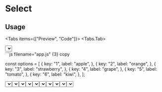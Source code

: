 # Select

## Usage


<Tabs items={["Preview", "Code"]}>
  <Tabs.Tab>
   <div className=" grid grid-cols-3">
<Select
  
  placeholder="- Select -"
  mode="single"
  options={[ 
    {
      key: "1",
      label: "apple",
    },
    {
      key: "2",
      label: "orange",
    },
    {
      key: "3",
      label: "strawberry",
    },
    {
      key: "4",
      label: "grape",
    },
    {
      key: "5",
      label: "tomato",
    },
    {
    key: "6",
    label: "kiwi",
  },]}

/>

</div>
  </Tabs.Tab>
  <Tabs.Tab>
   ```js filename="app.js" {3} copy

const options = [
{
key: "1",
label: "apple",
},
{
key: "2",
label: "orange",
},
{
key: "3",
label: "strawberry",
},
{
key: "4",
label: "grape",
},
{
key: "5",
label: "tomato",
},
{
key: "6",
label: "kiwi",
},
];

<Select placeholder="- Select -" mode="single" options={options} />

````
  </Tabs.Tab>
</Tabs>


## Disabled

<Tabs items={["Preview", "Code"]}>
  <Tabs.Tab>
   <div className=" grid grid-cols-3">
<Select
  placeholder="- Select -"
  disabled
  mode="single"
  options={[
    {
      key: "1",
      label: "apple",
    },
    {
      key: "2",
      label: "orange",
    },
    {
      key: "3",
      label: "strawberry",
    },
    {
      key: "4",
      label: "grape",
    },
    {
      key: "5",
      label: "tomato",
    },
    {
    key: "6",
    label: "kiwi",
  },]}

/>

</div>
  </Tabs.Tab>
  <Tabs.Tab>
   ```js filename="app.js" {3} copy

const options = [
{
key: "1",
label: "apple",
},
{
key: "2",
label: "orange",
},
{
key: "3",
label: "strawberry",
},
{
key: "4",
label: "grape",
},
{
key: "5",
label: "tomato",
},
{
key: "6",
label: "kiwi",
},
];

<Select placeholder="- Select -" mode="single" disabled options={options} />

````

  </Tabs.Tab>
</Tabs>

## Disabled Items

<Tabs items={["Preview", "Code"]}>
  <Tabs.Tab>
   <div className=" grid grid-cols-3">
<Select

placeholder="- Select -"
disabledKeys={["1", "4"]}
mode="single"
options={[
{
key: "1",
label: "apple",
},
{
key: "2",
label: "orange",
},
{
key: "3",
label: "strawberry",
},
{
key: "4",
label: "grape",
},
{
key: "5",
label: "tomato",
},
{
key: "6",
label: "kiwi",
},]}

/>

</div>
  </Tabs.Tab>
  <Tabs.Tab>
   ```js filename="app.js" {3} copy

const options = [
{
key: "1",
label: "apple",
},
{
key: "2",
label: "orange",
},
{
key: "3",
label: "strawberry",
},
{
key: "4",
label: "grape",
},
{
key: "5",
label: "tomato",
},
{
key: "6",
label: "kiwi",
},
];

<Select
  placeholder="- Select -"
  mode="single"
  disabledKeys={["1", "4"]}
  options={options}
/>

````

  </Tabs.Tab>
</Tabs>

## Readonly (display or view only)

<Tabs items={["Preview", "Code"]}>
  <Tabs.Tab>
   <div className=" grid grid-cols-3">
<Select

placeholder="- Select -"
readonly
mode="single"
options={[
{
key: "1",
label: "apple",
},
{
key: "2",
label: "orange",
},
{
key: "3",
label: "strawberry",
},
{
key: "4",
label: "grape",
},
{
key: "5",
label: "tomato",
},
{
key: "6",
label: "kiwi",
},]}

/>

</div>
  </Tabs.Tab>
  <Tabs.Tab>
   ```js filename="app.js" {3} copy

const options = [
{
key: "1",
label: "apple",
},
{
key: "2",
label: "orange",
},
{
key: "3",
label: "strawberry",
},
{
key: "4",
label: "grape",
},
{
key: "5",
label: "tomato",
},
{
key: "6",
label: "kiwi",
},
];

<Select
  placeholder="- Select -"
  mode="single"
  readonly
  options={options}
/>

````

  </Tabs.Tab>
</Tabs>

## Variants

<Tabs items={["Preview", "Code"]}>
  <Tabs.Tab>
   <div className=" grid grid-cols-3 gap-4">
<Select
placeholder="available variant"
variant="available"
mode="single"
options={[
{
key: "1",
label: "apple",
},
{
key: "2",
label: "orange",
},
{
key: "3",
label: "strawberry",
},
{
key: "4",
label: "grape",
},
{
key: "5",
label: "tomato",
},
{
key: "6",
label: "kiwi",
},]}

/>

<Select
placeholder="default variant"
mode="single"
options={[
{
key: "1",
label: "apple",
},
{
key: "2",
label: "orange",
},
{
key: "3",
label: "strawberry",
},
{
key: "4",
label: "grape",
},
{
key: "5",
label: "tomato",
},
{
key: "6",
label: "kiwi",
},]}

/>

</div>
  </Tabs.Tab>
  <Tabs.Tab>
   ```js filename="app.js" {3} copy

const options = [
{
key: "1",
label: "apple",
},
{
key: "2",
label: "orange",
},
{
key: "3",
label: "strawberry",
},
{
key: "4",
label: "grape",
},
{
key: "5",
label: "tomato",
},
{
key: "6",
label: "kiwi",
},
];

<Select
  placeholder="available variant"
  variant="available"
  mode="single"
  options={options}
/>

<Select placeholder="default variant" mode="single" options={options} />

````

  </Tabs.Tab>
</Tabs>

## Error state

<Tabs items={["Preview", "Code"]}>
  <Tabs.Tab>
   <div className=" grid grid-cols-3 gap-4">
<Select
placeholder="placeholder"
error={true}
mode="single"
options={[
{
key: "1",
label: "apple",
},
{
key: "2",
label: "orange",
},
{
key: "3",
label: "strawberry",
},
{
key: "4",
label: "grape",
},
{
key: "5",
label: "tomato",
},
{
key: "6",
label: "kiwi",
},]}

/>



</div>
  </Tabs.Tab>
  <Tabs.Tab>
   ```js filename="app.js" {3} copy

const options = [
{
key: "1",
label: "apple",
},
{
key: "2",
label: "orange",
},
{
key: "3",
label: "strawberry",
},
{
key: "4",
label: "grape",
},
{
key: "5",
label: "tomato",
},
{
key: "6",
label: "kiwi",
},
];

<Select
  placeholder="placeholder"
  error={true}
  mode="single"
  options={options}
/>



````

  </Tabs.Tab>
</Tabs>

## Sizes

The default size is large, if no size property is provided.

<Tabs items={["Preview", "Code"]}>
  <Tabs.Tab>
   <div className=" grid grid-cols-3 gap-4">
<Select
placeholder="placeholder"
size="small"
mode="single"
options={[
{
key: "1",
label: "apple",
},
{
key: "2",
label: "orange",
},
{
key: "3",
label: "strawberry",
},
{
key: "4",
label: "grape",
},
{
key: "5",
label: "tomato",
},
{
key: "6",
label: "kiwi",
},]}

/>

<Select
placeholder="placeholder"
size="large"
mode="single"
options={[
{
key: "1",
label: "apple",
},
{
key: "2",
label: "orange",
},
{
key: "3",
label: "strawberry",
},
{
key: "4",
label: "grape",
},
{
key: "5",
label: "tomato",
},
{
key: "6",
label: "kiwi",
},]}

/>

</div>
  </Tabs.Tab>
  <Tabs.Tab>
   ```js filename="app.js" {3} copy

const options = [
{
key: "1",
label: "apple",
},
{
key: "2",
label: "orange",
},
{
key: "3",
label: "strawberry",
},
{
key: "4",
label: "grape",
},
{
key: "5",
label: "tomato",
},
{
key: "6",
label: "kiwi",
},
];

<Select
  placeholder="placeholder"
  size="small"
  mode="single"
  options={options}
/>

<Select
  placeholder="placeholder"
  size="large"
  mode="single"
  options={options}
/>

````

  </Tabs.Tab>
</Tabs>


## Multiple Select

Enabling multiple selection is as simple as changing the mode to multiple.
This will enable the list with checkboxes and allows the user to select multiple options.


<Tabs items={["Preview", "Code"]}>
  <Tabs.Tab>
   <div className=" grid grid-cols-3 gap-4">
<Select
placeholder="placeholder"
mode="multiple"
options={[
{
key: "1",
label: "apple",
},
{
key: "2",
label: "orange",
},
{
key: "3",
label: "strawberry",
},
{
key: "4",
label: "grape",
},
{
key: "5",
label: "tomato",
},
{
key: "6",
label: "kiwi",
},]}

/>



</div>
  </Tabs.Tab>
  <Tabs.Tab>
   ```js filename="app.js" {3} copy

const options = [
{
key: "1",
label: "apple",
},
{
key: "2",
label: "orange",
},
{
key: "3",
label: "strawberry",
},
{
key: "4",
label: "grape",
},
{
key: "5",
label: "tomato",
},
{
key: "6",
label: "kiwi",
},
];

<Select
  placeholder="placeholder"
  mode="multiple"
  options={options}
/>



````

  </Tabs.Tab>
</Tabs>

## Default Selected Values

<Tabs items={["Preview", "Code"]}>
  <Tabs.Tab>
   <div className=" grid grid-cols-3 gap-4">
<Select
placeholder="placeholder"
mode="multiple"
options={[
{
key: "1",
label: "apple",
},
{
key: "2",
label: "orange",
},
{
key: "3",
label: "strawberry",
},
{
key: "4",
label: "grape",
},
{
key: "5",
label: "tomato",
},
{
key: "6",
label: "kiwi",
},]}

/>

</div>
  </Tabs.Tab>
  <Tabs.Tab>
   ```js filename="app.js" {3} copy

<Select placeholder="placeholder" mode="multiple" options={options} />

````

  </Tabs.Tab>
</Tabs>

## Using with react-hook-form and Zod

<Tabs items={["Preview", "Code"]}>
  <Tabs.Tab>
   <div className=" grid grid-cols-3 gap-4">
<Select
placeholder="placeholder"
mode="multiple"
options={[
{
key: "1",
label: "apple",
},
{
key: "2",
label: "orange",
},
{
key: "3",
label: "strawberry",
},
{
key: "4",
label: "grape",
},
{
key: "5",
label: "tomato",
},
{
key: "6",
label: "kiwi",
},]}

/>

</div>
  </Tabs.Tab>
  <Tabs.Tab>
   ```js filename="app.js" {3} copy

<Select placeholder="placeholder" mode="multiple" options={options} />

````

  </Tabs.Tab>
</Tabs>

```

```

